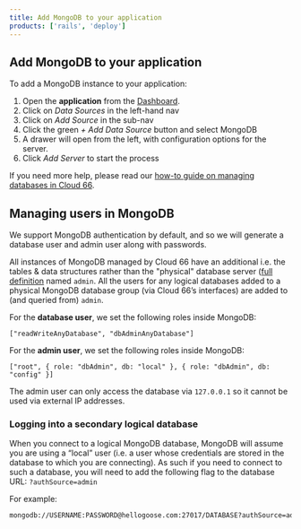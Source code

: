 ```yaml
---
title: Add MongoDB to your application
products: ['rails', 'deploy']
---
```


## Add MongoDB to your application

To add a MongoDB instance to your application: 

1. Open the **application** from the [Dashboard](https://app.cloud66.com/dashboard).
2. Click on *Data Sources* in the left-hand nav 
3. Click on *Add Source* in the sub-nav
4. Click the green *+ Add Data Source* button and select MongoDB
5. A drawer will open from the left, with configuration options for the server.
6. Click *Add Server* to start the process

If you need more help, please read our [how-to guide on managing databases in Cloud 66](/:product/:version?/databases/database-management).

## Managing users in MongoDB

We support MongoDB authentication by default, and so we will generate a database user and admin user along with passwords. 

All instances of MongoDB managed by Cloud 66 have an additional <Hint caption="logical database">i.e. the tables & data structures rather than the "physical" database server ([full definition](#logical-databases-vs-physical-databases) </Hint> named `admin`. All the users for any logical databases added to a physical MongoDB database group (via Cloud 66’s interfaces) are added to (and queried from) `admin`.

For the **database user**, we set the following roles inside MongoDB:

`["readWriteAnyDatabase", "dbAdminAnyDatabase"]`

For the **admin user**, we set the following roles inside MongoDB:

`["root", { role: "dbAdmin", db: "local" }, { role: "dbAdmin", db: "config" }]`

The admin user can only access the database via `127.0.0.1` so it cannot be used via external IP addresses.

### Logging into a secondary logical database

When you connect to a logical MongoDB database, MongoDB will assume you are using a “local” user (i.e. a user whose credentials are stored in the database to which you are connecting). As such if you need to connect to such a database, you will need to add the following flag to the database URL: `?authSource=admin`

For example: 

```bash
mongodb://USERNAME:PASSWORD@hellogoose.com:27017/DATABASE?authSource=admin
```